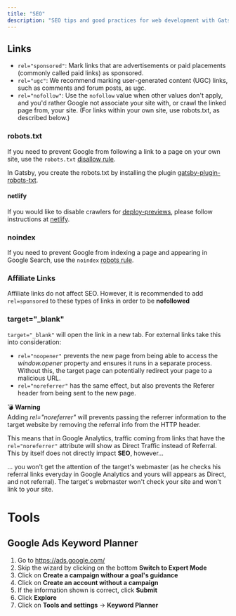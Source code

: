 ```yaml
---
title: "SEO"
description: "SEO tips and good practices for web development with Gatsby"
---
```


## Links

- `rel="sponsored"`: Mark links that are advertisements or paid placements (commonly called paid links) as sponsored.
- `rel="ugc"`: We recommend marking user-generated content (UGC) links, such as comments and forum posts, as ugc.
- `rel="nofollow"`: Use the `nofollow` value when other values don't apply, and you'd rather Google not associate your site with, or crawl the linked page from, your site. (For links within your own site, use robots.txt, as described below.)

### robots.txt

If you need to prevent Google from following a link to a page on your own site, use the `robots.txt` <a href="https://support.google.com/webmasters/answer/6062596" target="_blank">disallow rule</a>.

In Gatsby, you create the robots.txt by installing the plugin <a href="https://www.gatsbyjs.org/packages/gatsby-plugin-robots-txt" target="_blank">gatsby-plugin-robots-txt</a>.

#### netlify

If you would like to disable crawlers for <a href="https://www.netlify.com/blog/2016/07/20/introducing-deploy-previews-in-netlify" target="_blank">deploy-previews</a>, please follow instructions at <a href="https://www.gatsbyjs.org/packages/gatsby-plugin-robots-txt/#netlify" target="_blank">netlify</a>.

### noindex

If you need to prevent Google from indexing a page and appearing in Google Search, use the `noindex` <a href="https://support.google.com/webmasters/answer/93710" target="_blank">robots rule</a>.  

### Affiliate Links

Affiliate links do not affect SEO. However, it is recommended to add `rel=sponsored` to these types of links in order to be **nofollowed**

### target="_blank"

`target="_blank"` will open the link in a new tab. For external links take this into consideration:

- `rel="noopener"` prevents the new page from being able to access the 
*window.opener* property and ensures it runs in a separate process. 
Without this, the target page can potentially redirect your page to a malicious URL.
- `rel="noreferrer"` has the same effect, but also prevents the Referer 
header from being sent to the new page.

<Message variant='warning'>
  💣 <b>Warning</b> <br/>
  Adding <i>rel="noreferrer"</i> will prevents passing the referrer information to the target website by removing the referral info from the HTTP header.
</Message>

This means that in Google Analytics, traffic coming from links that have the `rel="noreferrer"` attribute will show as Direct Traffic instead of Referral. This by itself does not directly impact <strong>SEO</strong>, however...

<Message variant='info'>
  ... you won't get the attention of the target's webmaster (as he checks his referral links everyday in Google Analytics and yours will appears as Direct, and not referral). The target's webmaster won't check your site and won't link to your site.
</Message>


# Tools

## Google Ads Keyword Planner

1. Go to https://ads.google.com/
2. Skip the wizard by clicking on the bottom **Switch to Expert Mode**
3. Click on **Create a campaign withour a goal's guidance**
4. Click on **Create an account without a campaign**
5. If the information shown is correct, click **Submit**
6. Click **Explore**
7. Click on **Tools and settings** -\> **Keyword Planner**
